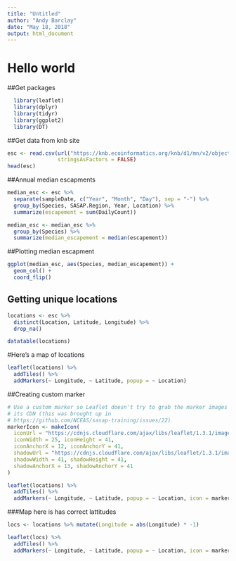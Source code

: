 ```yaml
---
title: "Untitled"
author: "Andy Barclay"
date: "May 18, 2018"
output: html_document
---
```


# Hello world

##Get packages
```r

  library(leaflet)
  library(dplyr)
  library(tidyr)
  library(ggplot2)
  library(DT)

```

##Get data from knb site
```r

esc <- read.csv(url("https://knb.ecoinformatics.org/knb/d1/mn/v2/object/knb.92020.1", method = "libcurl"), 
                stringsAsFactors = FALSE)
head(esc)

```

##Annual median escapments
```r

median_esc <- esc %>% 
  separate(sampleDate, c("Year", "Month", "Day"), sep = "-") %>% 
  group_by(Species, SASAP.Region, Year, Location) %>% 
  summarize(escapement = sum(DailyCount)) 

median_esc <- median_esc %>% 
  group_by(Species) %>% 
  summarize(median_escapement = median(escapement))

```

##Plotting median escapment
```r

ggplot(median_esc, aes(Species, median_escapement)) +
  geom_col() +
  coord_flip()

```

## Getting unique locations
```r

locations <- esc %>% 
  distinct(Location, Latitude, Longitude) %>% 
  drop_na()

```

```r

datatable(locations)

```

#Here's a map of locations
```r

leaflet(locations) %>% 
  addTiles() %>% 
  addMarkers(~ Longitude, ~ Latitude, popup = ~ Location)

```
##Creating custom marker
```r
# Use a custom marker so Leaflet doesn't try to grab the marker images from 
# its CDN (this was brought up in 
# https://github.com/NCEAS/sasap-training/issues/22)
markerIcon <- makeIcon(
  iconUrl = "https://cdnjs.cloudflare.com/ajax/libs/leaflet/1.3.1/images/marker-icon.png",
  iconWidth = 25, iconHeight = 41,
  iconAnchorX = 12, iconAnchorY = 41,
  shadowUrl = "https://cdnjs.cloudflare.com/ajax/libs/leaflet/1.3.1/images/marker-shadow.png",
  shadowWidth = 41, shadowHeight = 41,
  shadowAnchorX = 13, shadowAnchorY = 41
)
```

```r

leaflet(locations) %>% 
  addTiles() %>% 
  addMarkers(~ Longitude, ~ Latitude, popup = ~ Location, icon = markerIcon)

```

###Map here is has correct lattitudes
```r
locs <- locations %>% mutate(Longitude = abs(Longitude) * -1)

leaflet(locs) %>% 
  addTiles() %>% 
  addMarkers(~ Longitude, ~ Latitude, popup = ~ Location, icon = markerIcon)
```


